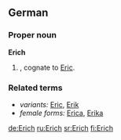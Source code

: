 ==German==

===Proper noun===
'''Erich'''

# {{given name|male||de:}}, cognate to [[Eric]].

===Related terms===
*''variants:'' [[Eric]], [[Erik]]
*''female forms:'' [[Erica]], [[Erika]]

[[de:Erich]]
[[ru:Erich]]
[[sr:Erich]]
[[fi:Erich]]